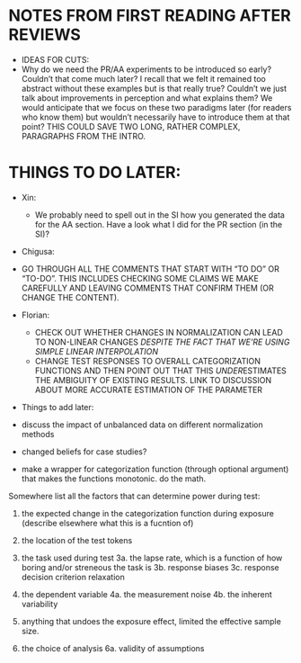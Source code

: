 # NOTES FROM FIRST READING AFTER REVIEWS
  
  * IDEAS FOR CUTS:
   * Why do we need the PR/AA experiments to be introduced so early? Couldn't that come much later? I recall that we felt it remained too abstract without these examples but is that really true? Couldn't we just talk about improvements in perception and what explains them? We would anticipate that we focus on these two paradigms later (for readers who know them) but wouldn't necessarily have to introduce them at that point? THIS COULD SAVE TWO LONG, RATHER COMPLEX, PARAGRAPHS FROM THE INTRO.


# THINGS TO DO LATER:
  * Xin:
    * We probably need to spell out in the SI how you generated the data for the AA section. Have a look what I did for the PR section (in the SI)?

  * Chigusa:
   * GO THROUGH ALL THE COMMENTS THAT START WITH "TO DO" OR "TO-DO". THIS INCLUDES CHECKING SOME CLAIMS WE MAKE CAREFULLY AND LEAVING COMMENTS THAT CONFIRM THEM (OR CHANGE THE CONTENT).

  * Florian: 
    * CHECK OUT WHETHER CHANGES IN NORMALIZATION CAN LEAD TO NON-LINEAR CHANGES *DESPITE THE FACT THAT WE'RE USING SIMPLE LINEAR INTERPOLATION*
    * CHANGE TEST RESPONSES TO OVERALL CATEGORIZATION FUNCTIONS AND THEN POINT OUT THAT THIS *UNDER*ESTIMATES THE AMBIGUITY OF EXISTING RESULTS. LINK TO DISCUSSION ABOUT MORE ACCURATE ESTIMATION OF THE PARAMETER

 * Things to add later:
  * discuss the impact of unbalanced data on different normalization methods
  * changed beliefs for case studies? 
  * make a wrapper for categorization function (through optional argument) that makes the functions monotonic. do the math.
  

Somewhere list all the factors that can determine power during test:

1. the expected change in the categorization function during exposure (describe elsewhere what this is a fucntion of)

2. the location of the test tokens

3. the task used during test
3a. the lapse rate, which is a function of how boring and/or streneous the task is
3b. response biases
3c. response decision criterion relaxation

4. the dependent variable
4a. the measurement noise
4b. the inherent variability

5. anything that undoes the exposure effect, limited the effective sample size.

6. the choice of analysis
6a. validity of assumptions
